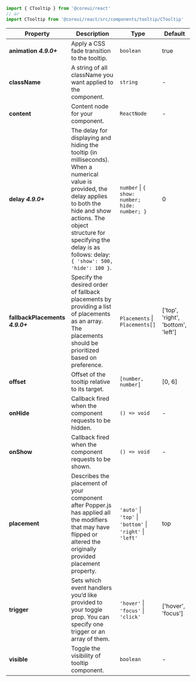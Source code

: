 
```jsx
import { CTooltip } from '@coreui/react'
// or
import CTooltip from '@coreui/react/src/components/tooltip/CTooltip'
```

| Property | Description | Type | Default |
| --- | --- | --- | --- |
| **animation** **_4.9.0+_** | Apply a CSS fade transition to the tooltip. | `boolean` | true |
| **className** | A string of all className you want applied to the component. | `string` | - |
| **content** | Content node for your component. | `ReactNode` | - |
| **delay** **_4.9.0+_** | The delay for displaying and hiding the tooltip (in milliseconds). When a numerical value is provided, the delay applies to both the hide and show actions. The object structure for specifying the delay is as follows: delay: `{ 'show': 500, 'hide': 100 }`. | `number` \| `{ show: number; hide: number; }` | 0 |
| **fallbackPlacements** **_4.9.0+_** | Specify the desired order of fallback placements by providing a list of placements as an array. The placements should be prioritized based on preference. | `Placements` \| `Placements[]` | ['top', 'right', 'bottom', 'left'] |
| **offset** | Offset of the tooltip relative to its target. | `[number, number]` | [0, 6] |
| **onHide** | Callback fired when the component requests to be hidden. | `() => void` | - |
| **onShow** | Callback fired when the component requests to be shown. | `() => void` | - |
| **placement** | Describes the placement of your component after Popper.js has applied all the modifiers that may have flipped or altered the originally provided placement property. | `'auto'` \| `'top'` \| `'bottom'` \| `'right'` \| `'left'` | top |
| **trigger** | Sets which event handlers you’d like provided to your toggle prop. You can specify one trigger or an array of them. | `'hover'` \| `'focus'` \| `'click'` | ['hover', 'focus'] |
| **visible** | Toggle the visibility of tooltip component. | `boolean` | - |
